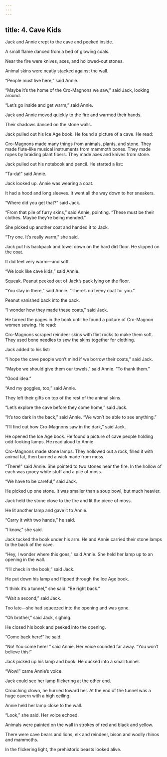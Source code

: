 ```yaml
---
---
---
```

title: 4. Cave Kids
---



Jack and Annie crept to the cave and peeked inside.

A small flame danced from a bed of glowing coals.

Near the fire were knives, axes, and hollowed-out stones.

Animal skins were neatly stacked against the wall.

“People must live here,” said Annie.

“Maybe it’s the home of the Cro-Magnons we saw,” said Jack, looking around.

“Let’s go inside and get warm,” said Annie.

Jack and Annie moved quickly to the fire and warmed their hands.

Their shadows danced on the stone walls.

Jack pulled out his Ice Age book. He found a picture of a cave. He read:

Cro-Magnons made many things from animals, plants, and stone. They made flute-like musical instruments from mammoth bones. They made ropes by braiding plant fibers. They made axes and knives from stone.





Jack pulled out his notebook and pencil. He started a list:



“Ta-da!” said Annie.

Jack looked up. Annie was wearing a coat.

It had a hood and long sleeves. It went all the way down to her sneakers.

“Where did you get that?” said Jack.

“From that pile of furry skins,” said Annie, pointing. “These must be their clothes. Maybe they’re being mended.”

She picked up another coat and handed it to Jack.

“Try one. It’s really warm,” she said.

Jack put his backpack and towel down on the hard dirt floor. He slipped on the coat.



It did feel very warm—and soft.

“We look like cave kids,” said Annie.

Squeak. Peanut peeked out of Jack’s pack lying on the floor.

“You stay in there,” said Annie. “There’s no teeny coat for you.”

Peanut vanished back into the pack.

“I wonder how they made these coats,” said Jack.

He turned the pages in the book until he found a picture of Cro-Magnon women sewing. He read:

Cro-Magnons scraped reindeer skins with flint rocks to make them soft. They used bone needles to sew the skins together for clothing.





Jack added to his list:



“I hope the cave people won’t mind if we borrow their coats,” said Jack.

“Maybe we should give them our towels,” said Annie. “To thank them.”

“Good idea.”

“And my goggles, too,” said Annie.

They left their gifts on top of the rest of the animal skins.

“Let’s explore the cave before they come home,” said Jack.

“It’s too dark in the back,” said Annie. “We won’t be able to see anything.”

“I’ll find out how Cro-Magnons saw in the dark,” said Jack.

He opened the Ice Age book. He found a picture of cave people holding odd-looking lamps. He read aloud to Annie:

Cro-Magnons made stone lamps. They hollowed out a rock, filled it with animal fat, then burned a wick made from moss.





“There!” said Annie. She pointed to two stones near the fire. In the hollow of each was gooey white stuff and a pile of moss.

“We have to be careful,” said Jack.

He picked up one stone. It was smaller than a soup bowl, but much heavier.

Jack held the stone close to the fire and lit the piece of moss.

He lit another lamp and gave it to Annie.

“Carry it with two hands,” he said.

“I know,” she said.

Jack tucked the book under his arm. He and Annie carried their stone lamps to the back of the cave.

“Hey, I wonder where this goes,” said Annie. She held her lamp up to an opening in the wall.

“I’ll check in the book,” said Jack.

He put down his lamp and flipped through the Ice Age book.

“I think it’s a tunnel,” she said. “Be right back.”

“Wait a second,” said Jack.

Too late—she had squeezed into the opening and was gone.

“Oh brother,” said Jack, sighing.

He closed his book and peeked into the opening.

“Come back here!” he said.

“No! You come here! ” said Annie. Her voice sounded far away. “You won’t believe this!”

Jack picked up his lamp and book. He ducked into a small tunnel.

“Wow!” came Annie’s voice.

Jack could see her lamp flickering at the other end.

Crouching clown, he hurried toward her. At the end of the tunnel was a huge cavern with a high ceiling.

Annie held her lamp close to the wall.

“Look,” she said. Her voice echoed.

Animals were painted on the wall in strokes of red and black and yellow.

There were cave bears and lions, elk and reindeer, bison and woolly rhinos and mammoths.

In the flickering light, the prehistoric beasts looked alive.